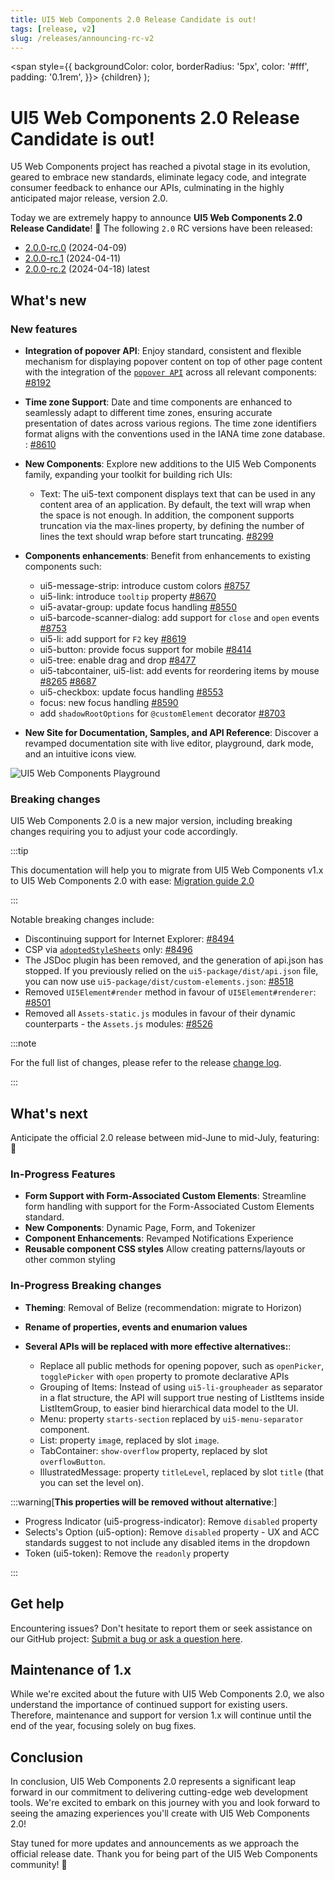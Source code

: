 ```yaml
---
title: UI5 Web Components 2.0 Release Candidate is out!
tags: [release, v2]
slug: /releases/announcing-rc-v2
---
```


  <span
    style={{
      backgroundColor: color,
      borderRadius: '5px',
      color: '#fff',
      padding: '0.1rem',
    }}>
    {children}
  </span>
);

# UI5 Web Components 2.0 Release Candidate is out!

U5 Web Components project has reached a pivotal stage in its evolution, geared to embrace new standards, eliminate legacy code, and integrate consumer feedback to enhance our APIs, culminating in the highly anticipated major release, version 2.0. 

Today we are extremely happy to announce **UI5 Web Components 2.0 Release Candidate**! 🥳️
The following `2.0` RC versions have been released:
- [2.0.0-rc.0](https://github.com/SAP/ui5-webcomponents/releases/tag/v2.0.0-rc.0) (2024-04-09)
- [2.0.0-rc.1](https://github.com/SAP/ui5-webcomponents/releases/tag/v2.0.0-rc.1) (2024-04-11)
- [2.0.0-rc.2](https://github.com/SAP/ui5-webcomponents/releases/tag/v2.0.0-rc.2) (2024-04-18) <Highlight color="#1877F2">latest</Highlight> 


## What's new

### New features

- **Integration of popover API**: Enjoy standard, consistent and flexible mechanism for displaying popover content on top of other page content with the integration of the [`popover API`](https://developer.mozilla.org/en-US/docs/Web/HTML/Global_attributes/popover) across all relevant components: [#8192](https://github.com/SAP/ui5-webcomponents/pull/8192)
  
- **Time zone Support**: Date and time components are enhanced to seamlessly adapt to different time zones, ensuring accurate presentation of dates across various regions. The time zone identifiers format aligns with the conventions used in the IANA time zone database. : [#8610](https://github.com/SAP/ui5-webcomponents/issues/8610)

- **New Components**: Explore new additions to the UI5 Web Components family, expanding your toolkit for building rich UIs:
    - Text: The ui5-text component displays text that can be used in any content area of an application. By default, the text will wrap when the space is not enough. In addition, the component supports truncation via the max-lines property, by defining the number of lines the text should wrap before start truncating. [#8299](https://github.com/SAP/ui5-webcomponents/pull/8299)

- **Components enhancements**: Benefit from enhancements to existing components such:
    - ui5-message-strip: introduce custom colors [#8757](https://github.com/SAP/ui5-webcomponents/pull/8757)
    - ui5-link: introduce `tooltip` property [#8670](https://github.com/SAP/ui5-webcomponents/pull/8670)
    - ui5-avatar-group: update focus handling [#8550](https://github.com/SAP/ui5-webcomponents/issues/8550) 
    - ui5-barcode-scanner-dialog: add support for `close` and `open` events [#8753](https://github.com/SAP/ui5-webcomponents/issues/8753)
    - ui5-li: add support for `F2` key [#8619](https://github.com/SAP/ui5-webcomponents/issues/8619)
    - ui5-button: provide focus support for mobile [#8414](https://github.com/SAP/ui5-webcomponents/issues/8414)
    - ui5-tree: enable drag and drop [#8477](https://github.com/SAP/ui5-webcomponents/issues/8477)
    - ui5-tabcontainer, ui5-list: add events for reordering items by mouse [#8265](https://github.com/SAP/ui5-webcomponents/pull/8265) [#8687](https://github.com/SAP/ui5-webcomponents/pull/8687) 
    - ui5-checkbox: update focus handling [#8553](https://github.com/SAP/ui5-webcomponents/issues/8553)
    - focus: new focus handling [#8590](https://github.com/SAP/ui5-webcomponents/issues/8590) 
    - add `shadowRootOptions` for `@customElement` decorator [#8703](https://github.com/SAP/ui5-webcomponents/issues/8703)

- **New Site for Documentation, Samples, and API Reference**: Discover a revamped documentation site with live editor, playground, dark mode, and an intuitive icons view. 

![UI5 Web Components Playground](./img/playground_dark.png)

### Breaking changes
UI5 Web Components 2.0 is a new major version, including breaking changes requiring you to adjust your code accordingly. 

:::tip

This documentation will help you to migrate from UI5 Web Components v1.x to UI5 Web Components 2.0 with ease: [Migration guide 2.0](/docs/Migrating%20to%20version%202.0%20guide)

:::

Notable breaking changes include: 

- Discontinuing support for Internet Explorer: [#8494](https://github.com/SAP/ui5-webcomponents/pull/8494)
- CSP via [`adoptedStyleSheets`](https://developer.mozilla.org/en-US/docs/Web/API/Document/adoptedStyleSheets) only: [#8496](https://github.com/SAP/ui5-webcomponents/pull/8496)
- The JSDoc plugin has been removed, and the generation of api.json has stopped. If you previously relied on the `ui5-package/dist/api.json` file, you can now use `ui5-package/dist/custom-elements.json`: [#8518](https://github.com/SAP/ui5-webcomponents/pull/8518)
- Removed `UI5Element#render` method in favour of `UI5Element#renderer`: [#8501](https://github.com/SAP/ui5-webcomponents/pull/8501) 
- Removed all `Assets-static.js` modules in favour of their dynamic counterparts - the `Assets.js` modules: [#8526](https://github.com/SAP/ui5-webcomponents/pull/8526)

:::note

For the full list of changes, please refer to the release [change log](https://github.com/SAP/ui5-webcomponents/releases).

:::

## What's next
Anticipate the official 2.0 release between mid-June to mid-July, featuring: 🚀

### In-Progress Features

-   **Form Support with Form-Associated Custom Elements**: Streamline form handling with support for the Form-Associated Custom Elements standard.
-   **New Components**: Dynamic Page, Form, and Tokenizer
-   **Component Enhancements**: Revamped Notifications Experience
-   **Reusable component CSS styles** Allow creating patterns/layouts or other common styling

### In-Progress Breaking changes

-  **Theming**: Removal of Belize (recommendation: migrate to Horizon)
-  **Rename of properties, events and enumarion values**

-  **Several APIs will be replaced with more effective alternatives:**:

	-   Replace all public methods for opening popover, such as `openPicker`, `togglePicker` with `open` property to promote declarative APIs
	-   Grouping of Items: Instead of using `ui5-li-groupheader` as separator in a flat structure, the API will support true nesting of ListItems inside ListItemGroup, to easier bind hierarchical data model to the UI.
	-   Menu: property `starts-section` replaced by `ui5-menu-separator` component.
	-   List: property `imag`e, replaced by slot `image`.
	-   TabContainer: `show-overflow` property, replaced by slot `overflowButton`.
	-   IllustratedMessage: property `titleLevel`, replaced by slot `title` (that you can set the level on).


:::warning[**This properties will be removed without alternative**:]

-   Progress Indicator (ui5-progress-indicator): Remove `disabled` property 
-   Selects's Option (ui5-option): Remove `disabled` property - UX and ACC standards suggest to not include any disabled items in the dropdown
-   Token (ui5-token): Remove the `readonly` property 

:::

## Get help
Encountering issues? Don't hesitate to report them or seek assistance on our GitHub project: [Submit a bug or ask a question here](https://github.com/SAP/ui5-webcomponents/issues/new/choose).

## Maintenance of 1.x
While we're excited about the future with UI5 Web Components 2.0, we also understand the importance of continued support for existing users. Therefore, maintenance and support for version 1.x will continue until the end of the year, focusing solely on bug fixes.

## Conclusion
In conclusion, UI5 Web Components 2.0 represents a significant leap forward in our commitment to delivering cutting-edge web development tools. We're excited to embark on this journey with you and look forward to seeing the amazing experiences you'll create with UI5 Web Components 2.0!

Stay tuned for more updates and announcements as we approach the official release date. Thank you for being part of the UI5 Web Components community! 🙌
